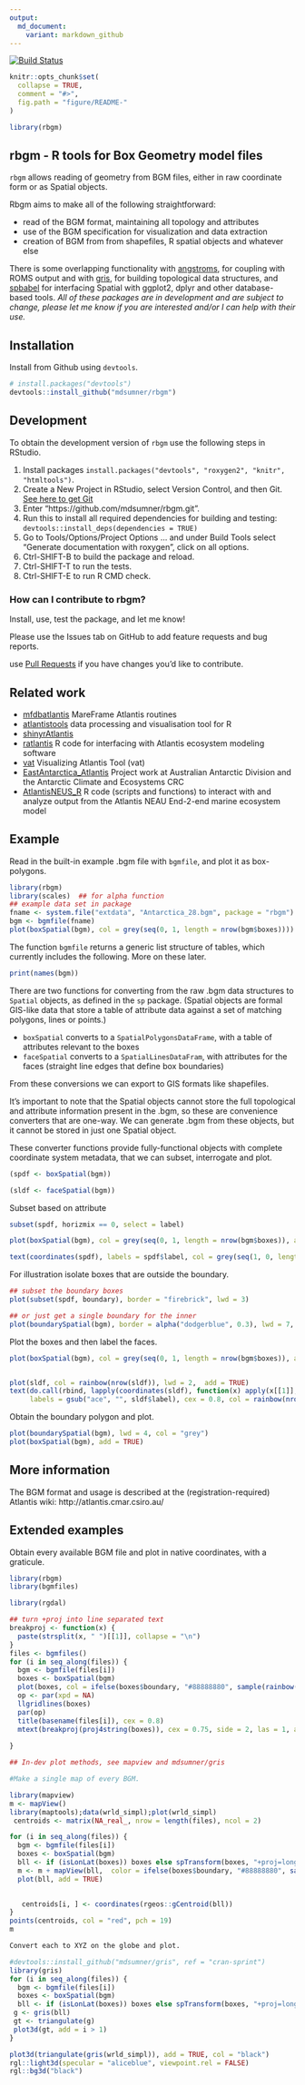```yaml
---
output:
  md_document:
    variant: markdown_github
---
```

[![Build Status](https://travis-ci.org/AustralianAntarcticDivision/rbgm.png?branch=master)](https://travis-ci.org/AustralianAntarcticDivision/rbgm)
<!-- README.md is generated from README.Rmd. Please edit that file -->

```r
knitr::opts_chunk$set(
  collapse = TRUE,
  comment = "#>",
  fig.path = "figure/README-"
)

library(rbgm)
```

## rbgm - R tools for Box Geometry model files

`rbgm` allows reading of geometry from BGM files, either in raw
coordinate form or as Spatial objects. 

Rbgm aims to make all of the following straightforward: 

* read of the BGM format, maintaining all topology and attributes
* use of the BGM specification for visualization and data extraction
* creation of BGM from from shapefiles, R spatial objects and whatever else

There is some overlapping functionality with [angstroms](https://github.com/mdsumner/angstroms), for coupling with ROMS output and with [gris](https://github.com/mdsumner/gris), for building
topological data structures, and [spbabel](https://github.com/mdsumner/babel) for interfacing Spatial with ggplot2, dplyr and other database-based tools. *All of these packages are in development and are subject to change, please let me know if you are interested and/or I can help with their use.* 

## Installation

Install from Github using `devtools`. 

```r
# install.packages("devtools")
devtools::install_github("mdsumner/rbgm")
```

## Development

To obtain the development version of `rbgm` use the following steps in RStudio. 

1. Install packages `install.packages("devtools", "roxygen2", "knitr", "htmltools")`.  
2. Create a New Project in RStudio, select Version Control, and then Git. [See here to get Git]( https://support.rstudio.com/hc/en-us/articles/200532077?version=0.99.892&mode=desktop)
3. Enter "https://github.com/mdsumner/rbgm.git".
4. Run this to install all required dependencies for building and testing: `devtools::install_deps(dependencies = TRUE)`
5. Go to Tools/Options/Project Options ... and under Build Tools select "Generate documentation with roxygen", click on all options.
6. Ctrl-SHIFT-B to build the package and reload.
7. Ctrl-SHIFT-T to run the tests. 
8. Ctrl-SHIFT-E to run R CMD check.


### How can I contribute to rbgm? 

Install, use, test the package, and let me know! 

Please use the Issues tab on GitHub to add feature requests and bug reports. 

use [Pull Requests](http://r-pkgs.had.co.nz/git.html#git-pullreq) if you have changes you'd like to contribute. 

## Related work


* [mfdbatlantis](https://github.com/mareframe/mfdbatlantis) MareFrame Atlantis routines
* [atlantistools](https://github.com/alketh/atlantistools) data processing and visualisation tool for R
* [shinyrAtlantis](https://github.com/shanearichards/shinyrAtlantis)
* [ratlantis](https://github.com/jsgosnell/ratlantis)  R code for interfacing with Atlantis ecosystem modeling software
* [vat](https://github.com/mareframe/vat)	 Visualizing Atlantis Tool (vat)
* [EastAntarctica_Atlantis](https://github.com/AustralianAntarcticDivision/EastAntarctica_Atlantis) Project work at Australian Antarctic Division and the Antarctic Climate and Ecosystems CRC
* [AtlantisNEUS_R](https://github.com/erikjsolsen/AtlantisNEUS_R) R code (scripts and functions) to interact with and analyze output from the Atlantis NEAU End-2-end marine ecosystem model


## Example

Read in the built-in example .bgm file with `bgmfile`, and plot it as box-polygons. 

```r
library(rbgm)
library(scales)  ## for alpha function
## example data set in package
fname <- system.file("extdata", "Antarctica_28.bgm", package = "rbgm")
bgm <- bgmfile(fname)
plot(boxSpatial(bgm), col = grey(seq(0, 1, length = nrow(bgm$boxes))))
```

The function `bgmfile` returns a generic list structure of tables, which currently includes the following. More on these later. 

```r
print(names(bgm))
```

There are two functions for converting from the raw .bgm data structures to `Spatial` objects, as defined in the `sp` package. (Spatial objects are formal GIS-like data that store a table of attribute data against a set of matching polygons, lines or points.)

* `boxSpatial` converts to a `SpatialPolygonsDataFrame`, with a table of attributes relevant to the boxes
* `faceSpatial` converts to a `SpatialLinesDataFram`, with attributes for the faces (straight line edges that define box boundaries)

From these conversions we can export to GIS formats like shapefiles. 

It's important to note that the Spatial objects cannot store the full topological and attribute information present in the .bgm, so these are convenience converters that are one-way. We can generate .bgm from these objects, but it cannot be stored in just one Spatial object. 

These converter functions provide fully-functional objects with complete coordinate system metadata, that we can subset, interrogate and plot. 

```r
(spdf <- boxSpatial(bgm))

(sldf <- faceSpatial(bgm))
```


Subset based on attribute

```r
subset(spdf, horizmix == 0, select = label)

plot(boxSpatial(bgm), col = grey(seq(0, 1, length = nrow(bgm$boxes)), alpha = 0.5))

text(coordinates(spdf), labels = spdf$label, col = grey(seq(1, 0, length = nrow(bgm$boxes))), cex = 0.8)
```

For illustration isolate boxes that are outside the boundary. 

```r
## subset the boundary boxes
plot(subset(spdf, boundary), border = "firebrick", lwd = 3)

## or just get a single boundary for the inner
plot(boundarySpatial(bgm), border = alpha("dodgerblue", 0.3), lwd = 7, add = TRUE)
```

Plot the boxes and then label the faces. 

```r
plot(boxSpatial(bgm), col = grey(seq(0, 1, length = nrow(bgm$boxes)), alpha = 0.5))


plot(sldf, col = rainbow(nrow(sldf)), lwd = 2,  add = TRUE)
text(do.call(rbind, lapply(coordinates(sldf), function(x) apply(x[[1]], 2, mean))), 
     labels = gsub("ace", "", sldf$label), cex = 0.8, col = rainbow(nrow(sldf)), pos = 3)
```

Obtain the boundary polygon and plot. 

```r
plot(boundarySpatial(bgm), lwd = 4, col = "grey")
plot(boxSpatial(bgm), add = TRUE)
```

## More information

The BGM format and usage is described at the (registration-required) Atlantis wiki: http://atlantis.cmar.csiro.au/

## Extended examples

Obtain every available BGM file and plot in native coordinates, with a graticule. 


```r
library(rbgm)
library(bgmfiles)

library(rgdal)

## turn +proj into line separated text
breakproj <- function(x) {
  paste(strsplit(x, " ")[[1]], collapse = "\n")
}
files <- bgmfiles()
for (i in seq_along(files)) {
  bgm <- bgmfile(files[i])
  boxes <- boxSpatial(bgm)
  plot(boxes, col = ifelse(boxes$boundary, "#88888880", sample(rainbow(nrow(boxes), alpha = 0.5))))
  op <- par(xpd = NA)
  llgridlines(boxes)
  par(op)
  title(basename(files[i]), cex = 0.8)
  mtext(breakproj(proj4string(boxes)), cex = 0.75, side = 2, las = 1, adj = 0, line = 2, at = par("usr")[3], xpd = NA)
 
}


```



```r
## In-dev plot methods, see mapview and mdsumner/gris

#Make a single map of every BGM. 

library(mapview)
m <- mapView()
library(maptools);data(wrld_simpl);plot(wrld_simpl)
 centroids <- matrix(NA_real_, nrow = length(files), ncol = 2)

for (i in seq_along(files)) {
  bgm <- bgmfile(files[i])
  boxes <- boxSpatial(bgm)
  bll <- if (isLonLat(boxes)) boxes else spTransform(boxes, "+proj=longlat +ellps=WGS84")
  m <- m + mapView(bll,  color = ifelse(boxes$boundary, "#88888880", sample(rainbow(nrow(boxes), alpha = 0.5))),  layer.name = basename(files[i]))
  plot(bll, add = TRUE)
 

   centroids[i, ] <- coordinates(rgeos::gCentroid(bll))
}
points(centroids, col = "red", pch = 19)
m 
```





```r
Convert each to XYZ on the globe and plot. 

#devtools::install_github("mdsumner/gris", ref = "cran-sprint")
library(gris)
for (i in seq_along(files)) {
  bgm <- bgmfile(files[i])
  boxes <- boxSpatial(bgm)
  bll <- if (isLonLat(boxes)) boxes else spTransform(boxes, "+proj=longlat +ellps=WGS84")
 g <- gris(bll)
 gt <- triangulate(g)
 plot3d(gt, add = i > 1)
}

plot3d(triangulate(gris(wrld_simpl)), add = TRUE, col = "black")
rgl::light3d(specular = "aliceblue", viewpoint.rel = FALSE)
rgl::bg3d("black")
```
